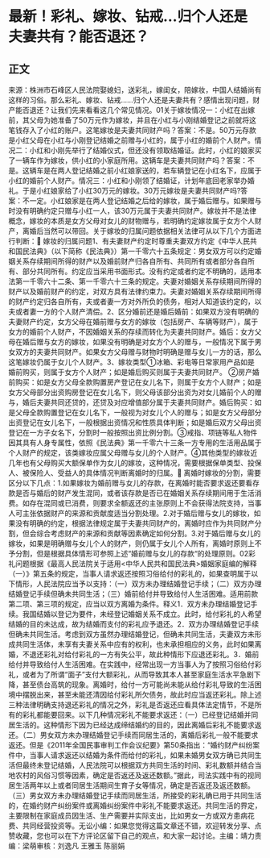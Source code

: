 # 最新！彩礼、嫁妆、钻戒…归个人还是夫妻共有？能否退还？
## 正文
来源：株洲市石峰区人民法院娶媳妇，送彩礼，嫁闺女，陪嫁妆，中国人结婚尚有这样的习俗。那么彩礼、嫁妆、钻戒……归个人还是夫妻共有？感情出现问题，财产能否退还？让我们先来看看这几个常见情况。01关于嫁妆情况一：小红在出嫁前，其父母为她准备了50万元作为嫁妆，并且在小红与小刚结婚登记之前就将这笔钱存入了小红的账户。这笔嫁妆是夫妻共同财产吗？答案：不是。50万元存款是小红父母在小红与小刚登记结婚之前赠与小红的，属于小红的婚前个人财产。情况二：小红和小刚先举行了结婚仪式，但还没有领取结婚证。此时，小红的娘家买了一辆车作为嫁妆，供小红的小家庭所用。这辆车是夫妻共同财产吗？答案：不是。这辆车是在两人登记结婚之前小红娘家送的，若车辆登记在小红名下，应属于小红的婚前个人财产。情况三：小红和小刚领了结婚证，计划年底回老家举办婚礼。于是小红娘家给了小红30万元的嫁妆。30万元嫁妆是夫妻共同财产吗?答案：不一定。小红娘家是在两人登记结婚之后给的嫁妆，属于婚后赠与。如果赠与时没有明确约定只赠与小红一人，该30万元属于夫妻共同财产。嫁妆并不是法律概念，嫁妆的本质是女方父母对女儿的财物赠与，若明确约定嫁妆属于女方个人财产，离婚后当然可以带回。关于嫁妆的归属问题依据相关法律可从以下几个方面进行判断：🔹 嫁妆的归属问题1、有夫妻财产约定时尊重夫妻双方约定《中华人民共和国民法典》（以下简称《民法典》）第一千零六十五条规定：男女双方可以约定婚姻关系存续期间所得的财产以及婚前财产归各自所有、共同所有或者部分各自所有、部分共同所有。约定应当采用书面形式。没有约定或者约定不明确的，适用本法第一千零六十二条、第一千零六十三条的规定。夫妻对婚姻关系存续期间所得的财产以及婚前财产的约定，对双方具有法律约束力。夫妻对婚姻关系存续期间所得的财产约定归各自所有，夫或者妻一方对外所负的债务，相对人知道该约定的，以夫或者妻一方的个人财产清偿。2、区分婚前还是婚后婚前：如果双方没有明确的夫妻财产约定，女方父母在婚前赠与女方的嫁妆（包括房产、车辆等财产），属于女方的婚前个人财产，不因婚姻关系的存续而转化为夫妻共同财产。婚后：女方父母在婚后赠与女方的嫁妆，如果没有明确是对女方个人的赠与，一般情况下属于男女双方的夫妻共同财产。如果女方父母赠与财物时明确是赠与女儿一方的话，那么这笔嫁妆仍属于女儿个人财产。3、嫁妆类型①冰箱、彩电等日常家用产品如是婚前购买，则属于女方个人财产；如是婚后购买则属于夫妻共同财产。 ②房产婚前购买：如是女方父母全款购置房产登记在女儿名下，则属于女方个人财产；如是女方父母部分出资购房登记在女儿名下，则父母该部分出资为对女儿婚前个人的赠与，婚后夫妻共同还贷的，还贷及对应增值部分属于夫妻共同财产。婚后购买：如是父母全款购置登记在女儿名下，一般视为对女儿个人的赠与；如是女方父母部分出资登记在女儿名下，一般根据出资情况和性质具体判断；如是婚后双方父母出资登记在一方子女名下，分割时一般按照出资比例分割。③戒指、项链等私人物件因其具有人身专属性，依照《民法典》第一千零六十三条一方专用的生活用品属于个人财产的规定，该类嫁妆应属父母赠与女儿的个人财产。④其他类型的嫁妆近几年也有父母购买大额保单作为女儿的嫁妆，这种情况，需要根据保单类型、投保人、被保险人、受益人的具体情况判断离婚时的归属。🔹 离婚时嫁妆的分割，需要区分以下几点：1.如果嫁妆为婚前赠与女儿的存款，在离婚时能否要求返还要看存款是否与婚后的财产发生混同，或者该存款是否已在婚姻关系存续期间用于生活消费。如存在混同或已消费，则要求全额返还的主张原则上不会获得法院支持，当事人可主张依据财产的来源和贡献度适当分割处理。2.对于婚后赠与女儿的嫁妆，如果没有明确的约定，根据法律规定属于夫妻共同财产的，离婚时应作为共同财产分割，但会综合考虑财产的来源和贡献等因素确定如何分割。3.对于婚后赠与女儿的嫁妆，如果是明确赠与女儿个人的财产，则仍属于女儿个人所有，离婚时原则上不予分割，但是根据具体情形可参照上述“婚前赠与女儿的存款“的处理原则。02彩礼问题根据《最高人民法院关于适用<中华人民共和国民法典>婚姻家庭编的解释（一）》第五条的规定，当事人请求返还按照习俗给付的彩礼的，如果查明属于以下情形，人民法院应当予以支持：（一）双方未办理结婚登记手续；（二）双方办理结婚登记手续但确未共同生活；（三）婚前给付并导致给付人生活困难。适用前款第二项、第三项的规定，应当以双方离婚为条件。释义1．双方未办理结婚登记手续。我国结婚以登记为要件，未经登记婚姻关系不成立。此时，给付彩礼的人希望结婚的目的未达成，故为结婚而支付的彩礼应予退还。2．双方办理结婚登记手续但确未共同生活。考虑到双方虽然办理结婚登记，但确未共同生活，夫妻双方未形成共同生活体，未享有夫妻关系中应有的权利，也未承担相应的义务，此时如果离婚，不退还彩礼对给付彩礼的一方有失公平，故此种情形下应退还彩礼。3．婚前给付并导致给付人生活困难。在实践中，经常出现一方当事人为了按照习俗给付彩礼，或者为了所谓“面子”支付大额彩礼，从而导致其本人甚至家庭生活水平急剧下降，甚至债台高筑的现象。离婚时，给付一方可能尚未能从给付彩礼导致的生活困境中摆脱出来，甚至未能还清因给付彩礼所欠债务，故此时应当返还彩礼。除上述三种法律明确支持退还彩礼的情况之外，彩礼是否返还应看具体法定情节，不是所有的彩礼都能要回来。以下几种情况彩礼不能要求返还：（一）已经登记结婚并同居生活的。这种情形下因为已经达成缔结婚约的目的，因此离婚后彩礼不能要求返还。（二）男女双方未办理结婚登记手续而同居生活的，离婚后彩礼一般不能要求返还。但是《2011年全国民事审判工作会议纪要》第50条指出：“婚约财产纠纷案件中，当事人请求返还以结婚为条件而给付的彩礼，如果未婚男女双方确已共同生活但最终未登记结婚，人民法院可以根据双方共同生活的时间、彩礼数额并结合当地农村的风俗习惯等因素，确定是否返还及返还数额。”据此，司法实践中有的视同居生活两年以上或者同居生活期间生育子女等情况，确定是否返还及返还数额。（三）男女双方未办理结婚登记手续而同居生活，所接受的彩礼确已用于共同生活的，在婚约财产纠纷案件或离婚纠纷案件中彩礼不能要求返还。共同生活的界定，主要限制在家庭成员因生活、生产需要并实际支出，比如男女一方或双方患病花费、共同经营投资等。无讼小编：如果您觉得这篇文章还不错，欢迎转发分享、点赞收藏，您也可以在下方评论区留下自己的观点，和大家一起讨论。主编：靖力责编：梁萌审核：刘逸凡 王雅玉 陈丽娟